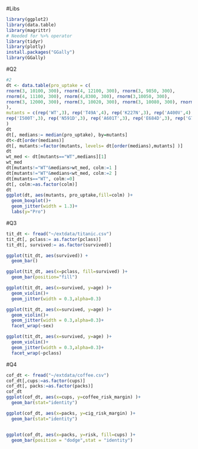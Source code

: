 
#Libs
```r
library(ggplot2)
library(data.table)
library(magrittr)
# Needed for %>% operator
library(tidyr)
library(plotly)
install.packages("GGally")
library(GGally)
```


#Q2
```r
#2
dt <- data.table(pro_uptake = c(
rnorm(3, 10100, 300), rnorm(4, 12100, 300), rnorm(3, 9850, 300),
rnorm(4, 11100, 300), rnorm(4,8300, 300), rnorm(3,10050, 300),
rnorm(3, 12000, 300), rnorm(3, 10020, 300), rnorm(3, 10080, 300), rnorm(3, 10070, 300)
),
mutants = c(rep('WT',3), rep('T49A',4), rep('K227N',3), rep('A400V',4), rep('L421P',4),
rep('I500T',3), rep('N591D',3), rep('A601T',3), rep('E684D',3), rep('G710R',3) )
)
dt
dt[, medians:= median(pro_uptake), by=mutants]
dt<-dt[order(medians)]
dt[, mutants:=factor(mutants, levels= dt[order(medians),mutants] )]
dt
wt_med <- dt[mutants=="WT",medians][1]
wt_med
dt[mutants!="WT"&medians>wt_med, colm:=1 ]
dt[mutants!="WT"&medians<wt_med, colm:=2 ]
dt[mutants=="WT", colm:=0]
dt[, colm:=as.factor(colm)]
dt
ggplot(dt, aes(mutants, pro_uptake,fill=colm) )+
  geom_boxplot()+
  geom_jitter(width = 1.3)+
  labs(y="Pro")
```

#Q3
```r
tit_dt <- fread("~/extdata/titanic.csv")
tit_dt[, pclass:= as.factor(pclass)]
tit_dt[, survived:= as.factor(survived)]

ggplot(tit_dt, aes(survived)) +
  geom_bar()

ggplot(tit_dt, aes(x=pclass, fill=survived) )+
  geom_bar(position="fill")

ggplot(tit_dt, aes(x=survived, y=age) )+
  geom_violin()+
  geom_jitter(width = 0.3,alpha=0.3)

ggplot(tit_dt, aes(x=survived, y=age) )+
  geom_violin()+
  geom_jitter(width = 0.3,alpha=0.3)+
  facet_wrap(~sex)

ggplot(tit_dt, aes(x=survived, y=age) )+
  geom_violin()+
  geom_jitter(width = 0.3,alpha=0.3)+
  facet_wrap(~pclass)
```

#Q4
```r
cof_dt <- fread("~/extdata/coffee.csv")
cof_dt[,cups:=as.factor(cups)]
cof_dt[, packs:=as.factor(packs)]
cof_dt
ggplot(cof_dt, aes(x=cups, y=coffee_risk_margin) )+
  geom_bar(stat="identity")

ggplot(cof_dt, aes(x=packs, y=cig_risk_margin) )+
  geom_bar(stat="identity")


ggplot(cof_dt, aes(x=packs, y=risk, fill=cups) )+
  geom_bar(position = "dodge",stat = "identity")
```

